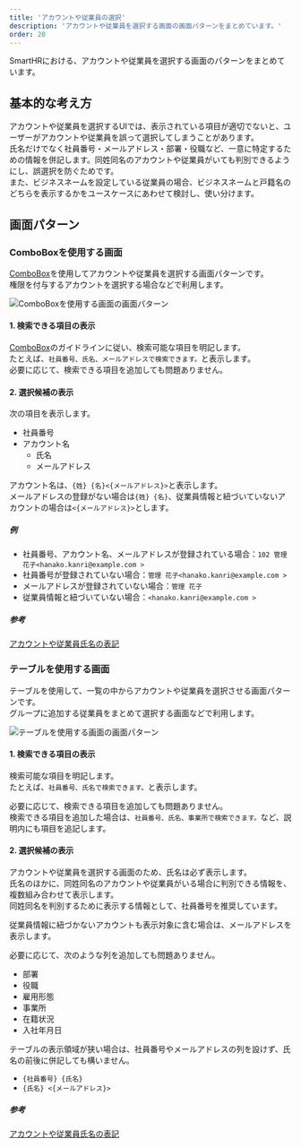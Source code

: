 ```yaml
---
title: 'アカウントや従業員の選択'
description: 'アカウントや従業員を選択する画面の画面パターンをまとめています。'
order: 20
---
```


SmartHRにおける、アカウントや従業員を選択する画面のパターンをまとめています。

## 基本的な考え方

アカウントや従業員を選択するUIでは、表示されている項目が適切でないと、ユーザーがアカウントや従業員を誤って選択してしまうことがあります。  
氏名だけでなく社員番号・メールアドレス・部署・役職など、一意に特定するための情報を併記します。同姓同名のアカウントや従業員がいても判別できるようにし、誤選択を防ぐためです。  
また、ビジネスネームを設定している従業員の場合、ビジネスネームと戸籍名のどちらを表示するかをユースケースにあわせて検討し、使い分けます。

## 画面パターン

### ComboBoxを使用する画面

[ComboBox](/products/components/combo-box/)を使用してアカウントや従業員を選択する画面パターンです。  
権限を付与するアカウントを選択する場合などで利用します。

![ComboBoxを使用する画面の画面パターン](./images/combobox.png)

#### 1. 検索できる項目の表示

[ComboBox](/products/components/combo-box/)のガイドラインに従い、検索可能な項目を明記します。  
たとえば、`社員番号、氏名、メールアドレスで検索できます。`と表示します。  
必要に応じて、検索できる項目を追加しても問題ありません。

#### 2. 選択候補の表示

次の項目を表示します。

- 社員番号
- アカウント名
  - 氏名
  - メールアドレス

アカウント名は、`{姓} {名}<{メールアドレス}>`と表示します。  
メールアドレスの登録がない場合は`{姓} {名}`、従業員情報と紐づいていないアカウントの場合は`<{メールアドレス}>`とします。

##### 例

- 社員番号、アカウント名、メールアドレスが登録されている場合：`102 管理 花子<hanako.kanri@example.com >`
- 社員番号が登録されていない場合：`管理 花子<hanako.kanri@example.com >`
- メールアドレスが登録されていない場合：`管理 花子`
- 従業員情報と紐づいていない場合：`<hanako.kanri@example.com >`

##### 参考

[アカウントや従業員氏名の表記](/products/contents/ui-text/crew-account/)

### テーブルを使用する画面

テーブルを使用して、一覧の中からアカウントや従業員を選択させる画面パターンです。  
グループに追加する従業員をまとめて選択する画面などで利用します。

![テーブルを使用する画面の画面パターン](./images/table.png)

#### 1. 検索できる項目の表示

検索可能な項目を明記します。  
たとえば、`社員番号、氏名で検索できます。`と表示します。

必要に応じて、検索できる項目を追加しても問題ありません。  
検索できる項目を追加した場合は、`社員番号、氏名、事業所で検索できます。`など、説明内にも項目を追記します。

#### 2. 選択候補の表示

アカウントや従業員を選択する画面のため、氏名は必ず表示します。  
氏名のほかに、同姓同名のアカウントや従業員がいる場合に判別できる情報を、複数組み合わせて表示します。  
同姓同名を判別するために表示する情報として、社員番号を推奨しています。

従業員情報に紐づかないアカウントも表示対象に含む場合は、メールアドレスを表示します。

必要に応じて、次のような列を追加しても問題ありません。
- 部署
- 役職
- 雇用形態
- 事業所
- 在籍状況
- 入社年月日

テーブルの表示領域が狭い場合は、社員番号やメールアドレスの列を設けず、氏名の前後に併記しても構いません。
- `{社員番号} {氏名}`
- `{氏名} <{メールアドレス}>`

##### 参考

[アカウントや従業員氏名の表記](/products/contents/ui-text/crew-account/)
